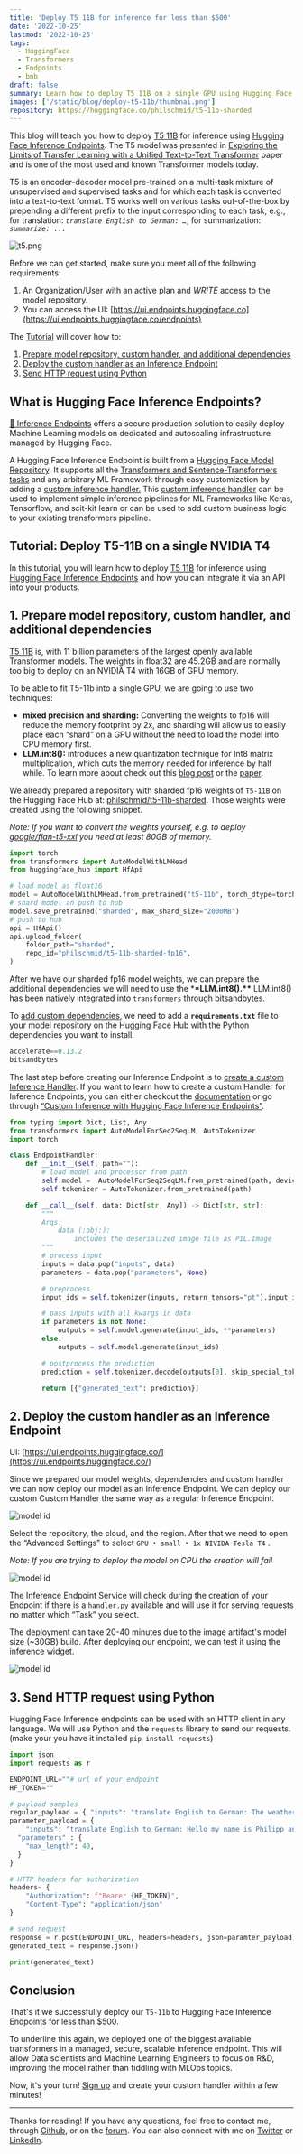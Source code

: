 ```yaml
---
title: 'Deploy T5 11B for inference for less than $500'
date: '2022-10-25'
lastmod: '2022-10-25'
tags:
  - HuggingFace
  - Transformers
  - Endpoints
  - bnb
draft: false
summary: Learn how to deploy T5 11B on a single GPU using Hugging Face Inference Endpoints.
images: ['/static/blog/deploy-t5-11b/thumbnai.png']
repository: https://huggingface.co/philschmid/t5-11b-sharded
---
```


This blog will teach you how to deploy [T5 11B](https://huggingface.co/t5-11b) for inference using [Hugging Face Inference Endpoints](https://huggingface.co/inference-endpoints). The T5 model was presented in [Exploring the Limits of Transfer Learning with a Unified Text-to-Text Transformer](https://arxiv.org/pdf/1910.10683.pdf) paper and is one of the most used and known Transformer models today.

T5 is an encoder-decoder model pre-trained on a multi-task mixture of unsupervised and supervised tasks and for which each task is converted into a text-to-text format. T5 works well on various tasks out-of-the-box by prepending a different prefix to the input corresponding to each task, e.g., for translation: _`translate English to German: …`_, for summarization: _`summarize: ...`_

![t5.png](/static/blog/deploy-t5-11b/t5.png)

Before we can get started, make sure you meet all of the following requirements:

1. An Organization/User with an active plan and _WRITE_ access to the model repository.
2. You can access the UI: [https://ui.endpoints.huggingface.co](https://ui.endpoints.huggingface.co/endpoints)

The [Tutorial](https://file+.vscode-resource.vscode-cdn.net/Users/philipp/Projects/personal/blog/philschmid-de-v2/data/blog/deploy-t5-11b.md#tutorial-deploy-layoutlm-and-send-requests) will cover how to:

1. [Prepare model repository, custom handler, and additional dependencies](#1-prepare-model-repository-custom-handler-and-additional-dependencies)
2. [Deploy the custom handler as an Inference Endpoint](#2-deploy-the-custom-handler-as-an-inference-endpoint)
3. [Send HTTP request using Python](#3-send-http-request-using-python)

## What is Hugging Face Inference Endpoints?

[🤗 Inference Endpoints](https://huggingface.co/inference-endpoints) offers a secure production solution to easily deploy Machine Learning models on dedicated and autoscaling infrastructure managed by Hugging Face.

A Hugging Face Inference Endpoint is built from a [Hugging Face Model Repository](https://huggingface.co/models). It supports all the [Transformers and Sentence-Transformers tasks](https://huggingface.co/docs/inference-endpoints/supported_tasks) and any arbitrary ML Framework through easy customization by adding a [custom inference handler.](https://huggingface.co/docs/inference-endpoints/guides/custom_handler) This [custom inference handler](https://huggingface.co/docs/inference-endpoints/guides/custom_handler) can be used to implement simple inference pipelines for ML Frameworks like Keras, Tensorflow, and scit-kit learn or can be used to add custom business logic to your existing transformers pipeline.

## Tutorial: Deploy T5-11B on a single NVIDIA T4

In this tutorial, you will learn how to deploy [T5 11B](https://huggingface.co/t5-11b) for inference using [Hugging Face Inference Endpoints](https://huggingface.co/inference-endpoints) and how you can integrate it via an API into your products.

## 1. Prepare model repository, custom handler, and additional dependencies

[T5 11B](https://huggingface.co/t5-11b) is, with 11 billion parameters of the largest openly available Transformer models. The weights in float32 are 45.2GB and are normally too big to deploy on an NVIDIA T4 with 16GB of GPU memory.

To be able to fit T5-11b into a single GPU, we are going to use two techniques:

- **mixed precision and sharding:** Converting the weights to fp16 will reduce the memory footprint by 2x, and sharding will allow us to easily place each “shard” on a GPU without the need to load the model into CPU memory first.
- **LLM.int8():** introduces a new quantization technique for Int8 matrix multiplication, which cuts the memory needed for inference by half while. To learn more about check out this [blog post](https://huggingface.co/blog/hf-bitsandbytes-integration) or the [paper](https://arxiv.org/abs/2208.07339).

We already prepared a repository with sharded fp16 weights of `T5-11B` on the Hugging Face Hub at: [philschmid/t5-11b-sharded](https://huggingface.co/philschmid/t5-11b-sharded). Those weights were created using the following snippet.

_Note: If you want to convert the weights yourself, e.g. to deploy [google/flan-t5-xxl](https://huggingface.co/google/flan-t5-xxl) you need at least 80GB of memory._

```python
import torch
from transformers import AutoModelWithLMHead
from huggingface_hub import HfApi

# load model as float16
model = AutoModelWithLMHead.from_pretrained("t5-11b", torch_dtype=torch.float16, low_cpu_mem_usage=True)
# shard model an push to hub
model.save_pretrained("sharded", max_shard_size="2000MB")
# push to hub
api = HfApi()
api.upload_folder(
    folder_path="sharded",
    repo_id="philschmid/t5-11b-sharded-fp16",
)
```

After we have our sharded fp16 model weights, we can prepare the additional dependencies we will need to use the \***\*LLM.int8().\*\*** LLM.int8() has been natively integrated into `transformers` through [bitsandbytes](https://github.com/TimDettmers/bitsandbytes).

To [add custom dependencies](https://huggingface.co/docs/inference-endpoints/guides/custom_dependencies), we need to add a **`requirements.txt`** file to your model repository on the Hugging Face Hub with the Python dependencies you want to install.

```python
accelerate==0.13.2
bitsandbytes
```

The last step before creating our Inference Endpoint is to [create a custom Inference Handler](https://huggingface.co/docs/inference-endpoints/guides/custom_handler). If you want to learn how to create a custom Handler for Inference Endpoints, you can either checkout the [documentation](https://huggingface.co/docs/inference-endpoints/guides/custom_handler) or go through [“Custom Inference with Hugging Face Inference Endpoints”](https://www.philschmid.de/custom-inference-handler).

```python
from typing import Dict, List, Any
from transformers import AutoModelForSeq2SeqLM, AutoTokenizer
import torch

class EndpointHandler:
    def __init__(self, path=""):
        # load model and processor from path
        self.model =  AutoModelForSeq2SeqLM.from_pretrained(path, device_map="auto", load_in_8bit=True)
        self.tokenizer = AutoTokenizer.from_pretrained(path)

    def __call__(self, data: Dict[str, Any]) -> Dict[str, str]:
        """
        Args:
            data (:obj:):
                includes the deserialized image file as PIL.Image
        """
        # process input
        inputs = data.pop("inputs", data)
        parameters = data.pop("parameters", None)

        # preprocess
        input_ids = self.tokenizer(inputs, return_tensors="pt").input_ids

        # pass inputs with all kwargs in data
        if parameters is not None:
            outputs = self.model.generate(input_ids, **parameters)
        else:
            outputs = self.model.generate(input_ids)

        # postprocess the prediction
        prediction = self.tokenizer.decode(outputs[0], skip_special_tokens=True)

        return [{"generated_text": prediction}]
```

## 2. Deploy the custom handler as an Inference Endpoint

UI: [https://ui.endpoints.huggingface.co/](https://ui.endpoints.huggingface.co/)

Since we prepared our model weights, dependencies and custom handler we can now deploy our model as an Inference Endpoint. We can deploy our custom Custom Handler the same way as a regular Inference Endpoint.

![model id](/static/blog/deploy-t5-11b/model.png)

Select the repository, the cloud, and the region. After that we need to open the “Advanced Settings” to select `GPU • small • 1x NIVIDA Tesla T4` .

_Note: If you are trying to deploy the model on CPU the creation will fail_

![model id](/static/blog/deploy-t5-11b/instance.png)

The Inference Endpoint Service will check during the creation of your Endpoint if there is a `handler.py` available and will use it for serving requests no matter which “Task” you select.

The deployment can take 20-40 minutes due to the image artifact's model size (~30GB) build. After deploying our endpoint, we can test it using the inference widget.

![model id](/static/blog/deploy-t5-11b/inference.png)

## 3. Send HTTP request using Python

Hugging Face Inference endpoints can be used with an HTTP client in any language. We will use Python and the `requests` library to send our requests. (make your you have it installed `pip install requests`)

```python
import json
import requests as r

ENDPOINT_URL=""# url of your endpoint
HF_TOKEN=""

# payload samples
regular_payload = { "inputs": "translate English to German: The weather is nice today." }
parameter_payload = {
	"inputs": "translate English to German: Hello my name is Philipp and I am a Technical Leader at Hugging Face",
  "parameters" : {
    "max_length": 40,
  }
}

# HTTP headers for authorization
headers= {
    "Authorization": f"Bearer {HF_TOKEN}",
    "Content-Type": "application/json"
}

# send request
response = r.post(ENDPOINT_URL, headers=headers, json=paramter_payload)
generated_text = response.json()

print(generated_text)
```

## Conclusion

That's it we successfully deploy our `T5-11b` to Hugging Face Inference Endpoints for less than $500.

To underline this again, we deployed one of the biggest available transformers in a managed, secure, scalable inference endpoint. This will allow Data scientists and Machine Learning Engineers to focus on R&D, improving the model rather than fiddling with MLOps topics.

Now, it's your turn! [Sign up](https://ui.endpoints.huggingface.co/new) and create your custom handler within a few minutes!

---

Thanks for reading! If you have any questions, feel free to contact me, through [Github](https://github.com/huggingface/transformers), or on the [forum](https://discuss.huggingface.co/c/optimum/59). You can also connect with me on [Twitter](https://twitter.com/_philschmid) or [LinkedIn](https://www.linkedin.com/in/philipp-schmid-a6a2bb196/).
